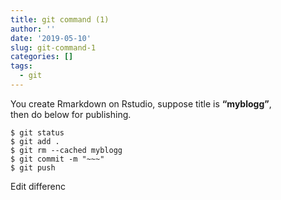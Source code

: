 ```yaml
---
title: git command (1)
author: ''
date: '2019-05-10'
slug: git-command-1
categories: []
tags:
  - git
---
```

 You create Rmarkdown on Rstudio, suppose title is **"myblogg"**,      
 then do below for publishing.
```
$ git status
$ git add .
$ git rm --cached myblogg   
$ git commit -m "~~~"
$ git push    
```
Edit differenc